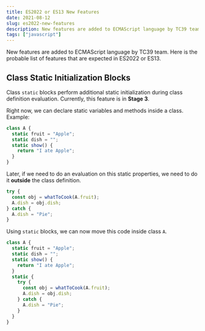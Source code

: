 ```yaml
---
title: ES2022 or ES13 New Features
date: 2021-08-12
slug: es2022-new-features
description: New features are added to ECMAScript language by TC39 team. Here is the probable list of features that are expected in ES2022 or ES13.
tags: ["javascript"]
---
```


New features are added to ECMAScript language by TC39 team. Here is the probable list of features that are expected in ES2022 or ES13.

## Class Static Initialization Blocks

Class `static` blocks perform additional static initialization during class definition evaluation. Currently, this feature is in **Stage 3**.

Right now, we can declare static variables and methods inside a class. Example:

```javascript
class A {
  static fruit = "Apple";
  static dish = "";
  static show() {
    return "I ate Apple";
  }
}
```

Later, if we need to do an evaluation on this static properties, we need to do it **outside** the class definition.

```javascript
try {
  const obj = whatToCook(A.fruit);
  A.dish = obj.dish;
} catch {
  A.dish = "Pie";
}
```

Using `static` blocks, we can now move this code inside class `A`.

```javascript
class A {
  static fruit = "Apple";
  static dish = "";
  static show() {
    return "I ate Apple";
  }
  static {
    try {
      const obj = whatToCook(A.fruit);
      A.dish = obj.dish;
    } catch {
      A.dish = "Pie";
    }
  }
}
```
